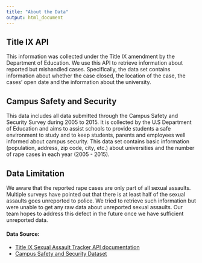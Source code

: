 ```yaml
---
title: "About the Data"
output: html_document
---
```


## Title IX API
This information was collected under the Title IX amendment by the Department of Education. We use this API to retrieve information about reported but mishandled cases. Specifically, the data set contains information about whether the case closed, the location of the case, the cases’ open date and the information about the university. 


## Campus Safety and Security
This data includes all data submitted through the Campus Safety and Security Survey during 2005 to 2015. It is collected by the U.S Department of Education and aims to assist schools to provide students a safe environment to study and to keep students, parents and employees well informed about campus security. This data set contains basic information (population, address, zip code, city, etc.) about universities and the number of rape cases in each year (2005 - 2015).


## Data Limitation
We aware that the reported rape cases are only part of all sexual assaults. Multiple surveys have pointed out that there is at least half of the sexual assaults goes unreported to police. We tried to retrieve such information but were unable to get any raw data about unreported sexual assaults. Our team hopes to address this defect in the future once we have sufficient unreported data. 


#### Data Source:  
- [Title IX Sexual Assault Tracker API documentation](https://projects.chronicle.com/titleix/api/v1/docs/)   
- [Campus Safety and Security Dataset](https://ope.ed.gov/campussafety/#/datafile/list)